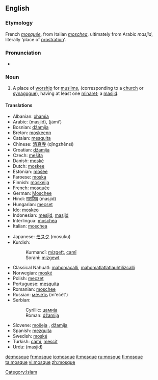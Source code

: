 ==English==

{{wikipedia}}
===Etymology===
French ''[[mosquée]]'', from Italian ''[[moschea]]'', ultimately from Arabic {{ARchar|[[مسجد]]}} ''masjid'', literally ‘place of [[prostration]]’.

===Pronunciation===
*{{audio|en-us-mosque.ogg|Audio (US)}}


===Noun===
{{en-noun}}

# {{Islam}} A place of [[worship]] for [[muslims]], (corresponding to a [[church]] or [[synagogue]]), having at least one [[minaret]]; a [[masjid]].

====Translations====
{{top}}
*Albanian: [[xhamia]]
*Arabic: {{ARchar|[[مسجد]]}} (masjid), {{ARchar|[[جامع]]}} (jāmi‘)
*Bosnian: [[džamija#Bosnian|džamija]] {{f}}
*Breton: [[moskeenn]] {{f}}
*Catalan: [[mesquita]] {{f}}
*Chinese: [[清真寺]] (qīngzhēnsì)
*Croatian: [[džamija#Croatian|džamija]] {{f}}
*Czech: [[mešita]] {{f}}
*Danish: [[moské]]
*Dutch: [[moskee]] {{f}}
*Estonian: [[mošee]]
*Faroese: [[moska]] {{f}}
*Finnish: [[moskeija]]
*French: [[mosquée]] {{f}}
*German: [[Moschee]] {{f}}
*Hindi: [[मसजिद]] (masjid)
*Hungarian: [[mecset]]
*Ido: [[moskeo]]
*Indonesian: [[mesjid]],  [[masjid]]
*Interlingua: [[moschea]]
*Italian: [[moschea]]
{{mid}}
*Japanese: [[モスク]] (mosuku)
*Kurdish:
*:Kurmancî: [[mizgeft]], [[camî]]
*:Soranî: [[mizgewt]]
*Classical Nahuatl: [[mahomacalli]], [[mahomatlatlatlauhtilizcalli]]
*Norwegian: [[moské]]
*Polish: [[meczet]] {{m}}
*Portuguese: [[mesquita]]
*Romanian: [[moschee]] {{f}}
*Russian: [[мечеть]] (m'ečét') {{f}}
*Serbian:
*:Cyrillic: [[џамија#Serbian|џамија]] {{f}}
*:Roman: [[džamija#Serbian|džamija]] {{f}}
*Slovene: [[mošeja]] {{f}}, [[džamija]] {{f}}
*Spanish: [[mezquita]]
*Swedish: [[moské]]
*Turkish: [[cami]], [[mescit]]
*Urdu: {{URchar|[[مسجد]]}} (masjid)
{{bottom}}

[[Category:Islam]]

[[de:mosque]]
[[fr:mosque]]
[[io:mosque]]
[[it:mosque]]
[[ru:mosque]]
[[fi:mosque]]
[[ta:mosque]]
[[vi:mosque]]
[[zh:mosque]]